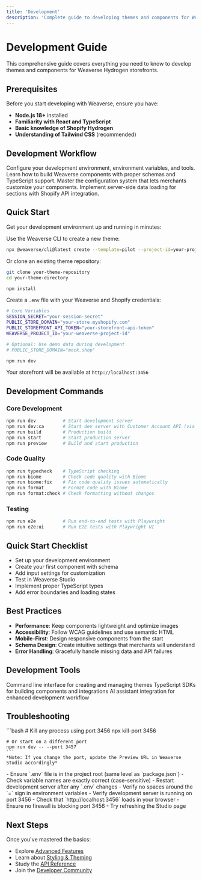 ```yaml
---
title: 'Development'
description: 'Complete guide to developing themes and components for Weaverse Hydrogen storefronts'
---
```


# Development Guide

This comprehensive guide covers everything you need to know to develop themes and components for Weaverse Hydrogen storefronts.

## Prerequisites

Before you start developing with Weaverse, ensure you have:

- **Node.js 18+** installed
- **Familiarity with React and TypeScript**
- **Basic knowledge of Shopify Hydrogen**
- **Understanding of Tailwind CSS** (recommended)

## Development Workflow

<CardGroup cols={2}>
  <Card title="Environment Setup" icon="gear" href="/development-guide/environment-setup">
    Configure your development environment, environment variables, and tools.
  </Card>
  <Card title="Creating Components" icon="cube" href="/development-guide/creating-components">
    Learn how to build Weaverse components with proper schemas and TypeScript support.
  </Card>
  <Card title="Input Settings" icon="sliders" href="/development-guide/input-settings">
    Master the configuration system that lets merchants customize your components.
  </Card>
  <Card title="Data Fetching" icon="database" href="/development-guide/data-fetching">
    Implement server-side data loading for sections with Shopify API integration.
  </Card>
</CardGroup>

## Quick Start

Get your development environment up and running in minutes:

<Steps>
<Step title="Clone or Create Project">

Use the Weaverse CLI to create a new theme:

```bash
npx @weaverse/cli@latest create --template=pilot --project-id=your-project-id
```

Or clone an existing theme repository:

```bash
git clone your-theme-repository
cd your-theme-directory
```

</Step>

<Step title="Install Dependencies">

```bash
npm install
```

</Step>

<Step title="Configure Environment">

Create a `.env` file with your Weaverse and Shopify credentials:

```bash
# Core Variables
SESSION_SECRET="your-session-secret"
PUBLIC_STORE_DOMAIN="your-store.myshopify.com"
PUBLIC_STOREFRONT_API_TOKEN="your-storefront-api-token"
WEAVERSE_PROJECT_ID="your-weaverse-project-id"

# Optional: Use demo data during development
# PUBLIC_STORE_DOMAIN="mock.shop"
```

</Step>

<Step title="Start Development Server">

```bash
npm run dev
```

Your storefront will be available at `http://localhost:3456`

</Step>
</Steps>

## Development Commands

### Core Development
```bash
npm run dev          # Start development server
npm run dev:ca       # Start dev server with Customer Account API (via CF tunnel)
npm run build        # Production build
npm run start        # Start production server
npm run preview      # Build and start production
```

### Code Quality
```bash
npm run typecheck    # TypeScript checking
npm run biome        # Check code quality with Biome
npm run biome:fix    # Fix code quality issues automatically
npm run format       # Format code with Biome
npm run format:check # Check formatting without changes
```

### Testing
```bash
npm run e2e          # Run end-to-end tests with Playwright
npm run e2e:ui       # Run E2E tests with Playwright UI
```

## Quick Start Checklist

- Set up your development environment
- Create your first component with schema
- Add input settings for customization
- Test in Weaverse Studio
- Implement proper TypeScript types
- Add error boundaries and loading states

## Best Practices

- **Performance**: Keep components lightweight and optimize images
- **Accessibility**: Follow WCAG guidelines and use semantic HTML
- **Mobile-First**: Design responsive components from the start
- **Schema Design**: Create intuitive settings that merchants will understand
- **Error Handling**: Gracefully handle missing data and API failures

## Development Tools

<CardGroup cols={3}>
  <Card title="Weaverse CLI" icon="terminal" href="/developer-tools/weaverse-cli">
    Command line interface for creating and managing themes
  </Card>
  <Card title="Weaverse SDKs" icon="code" href="/developer-tools/weaverse-sdks">
    TypeScript SDKs for building components and integrations
  </Card>
  <Card title="Weaverse MCP" icon="robot" href="/developer-tools/weaverse-mcp">
    AI assistant integration for enhanced development workflow
  </Card>
</CardGroup>

## Troubleshooting

<AccordionGroup>
  <Accordion title="Port 3456 Already in Use">
    ```bash
    # Kill any process using port 3456
    npx kill-port 3456
    
    # Or start on a different port
    npm run dev -- --port 3457
    ```
    *Note: If you change the port, update the Preview URL in Weaverse Studio accordingly*
  </Accordion>

  <Accordion title="Environment Variables Not Working">
    - Ensure `.env` file is in the project root (same level as `package.json`)
    - Check variable names are exactly correct (case-sensitive)
    - Restart development server after any `.env` changes
    - Verify no spaces around the `=` sign in environment variables
  </Accordion>

  <Accordion title="Studio Preview Not Loading">
    - Verify development server is running on port 3456
    - Check that `http://localhost:3456` loads in your browser
    - Ensure no firewall is blocking port 3456
    - Try refreshing the Studio page
  </Accordion>
</AccordionGroup>

## Next Steps

Once you've mastered the basics:

- Explore [Advanced Features](/features)
- Learn about [Styling & Theming](/development-guide/styling-theming)
- Study the [API Reference](/api-reference/introduction)
- Join the [Developer Community](/community)
